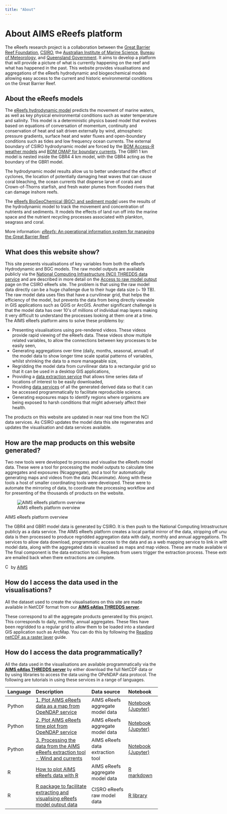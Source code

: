 ```yaml
---
title: "About"
---
```


# About AIMS eReefs platform

The eReefs research project is a collaboration between the [Great
Barrier Reef Foundation](https://www.barrierreef.org/),
[CSIRO](https://www.csiro.au/), the [Australian Institute of Marine
Science](https://www.aims.gov.au/), [Bureau of
Meteorology](http://www.bom.gov.au/), and [Queensland
Government](https://www.qld.gov.au/). It aims to develop a platform that
will provide a picture of what is currently happening on the reef and
what has happened in the past. This website provides visualisations and
aggregations of the eReefs hydrodynamic and biogeochemical models
allowing easy access to the current and historic environmental
conditions on the Great Barrier Reef.

About the eReefs models
-----------------------

The [eReefs hydrodynamic model](https://research.csiro.au/ereefs/models/models-about/models-hydrodynamics/)
predicts the movement of marine waters, as well as key physical
environmental conditions such as water temperature and salinity. This
model is a deterministic physics based model that evolves based on
equations of conversation of momentum, continuity and conservation of
heat and salt driven externally by wind, atmospheric pressure gradients,
surface heat and water fluxes and open-boundary conditions such as tides
and low frequency ocean currents. The external boundary of CSIRO
hydrodynamic model are forced by the [BOM Access-R weather models](http://www.bom.gov.au/australia/charts/about/about_access.shtml)
and [BOM OMAP for boundary currents](http://www.bom.gov.au/oceanography/forecasts/). The GBR1 1 km
model is nested inside the GBR4 4 km model, with the GBR4 acting as the
boundary of the GBR1 model.

The hydrodynamic model results allow us to better understand the effect
of cyclones, the location of potentially damaging heat waves that can
cause coral bleaching, the ocean currents that disperse larve of corals
and Crown-of-Thorns starfish, and fresh water plumes from flooded rivers
that can damage inshore reefs.

The [eReefs BioGeoChemical (BGC) and sediment model](https://research.csiro.au/ereefs/models/models-about/models-biogeochemistry/)
uses the results of the hydrodynamic model to track the movement and
concentration of nutrients and sediments. It models the effects of land
run off into the marine space and the nutrient recycling processes
associated with plankton, seagrass and coral.

More information: [*eReefs*: An operational information system for
managing the Great Barrier Reef](https://doi.org/10.1080/1755876X.2019.1650589).

What does this website show?
----------------------------

This site presents visualisations of key variables from both the eReefs
Hydrodynamic and BGC models. The raw model outputs are available
publicly via the [National Computing Infrastructure (NCI) THREDDS data
service](https://dapds00.nci.org.au/thredds/catalogs/fx3/catalog.html)
and are described in more detail on the [Access to raw model output](https://research.csiro.au/ereefs/models/model-outputs/access-to-raw-model-output/)
page on the CSIRO eReefs site. The problem is that using the raw model
data directly can be a huge challenge due to their huge data size (\~ 19
TB). The raw model data uses files that have a curvilinear grid, that
helps the efficiency of the model, but prevents the data from being
directly viewable in GIS applications such as QGIS or ArcGIS. Another
significant challenge is that the model data has over 10\'s of millions
of individual map layers making it very difficult to understand the
processes looking at them one at a time. The AIMS eReefs platform aims
to solve these problems by:

-   Presenting visualisations using pre-rendered videos. These videos
    provide rapid viewing of the eReefs data. These videos show multiple
    related variables, to allow the connections between key processes to
    be easily seen,
-   Generating aggregations over time (daily, months, seasonal, annual)
    of the model data to show longer time scale spatial patterns of
    variables, whilst shrinking the data to a more manageable size,
-   Regridding the model data from curvilinear data to a rectangular
    grid so that it can be used in a desktop GIS applications,
-   Providing a [data extraction service](https://extraction.ereefs.aims.gov.au/) that allows time
    series data of locations of interest to be easily downloaded,
-   Providing [data services](https://thredds.ereefs.aims.gov.au/thredds/s3catalogue/aims-ereefs-public-prod/derived/ncaggregate/ereefs/catalog.html)
    of all the generated derived data so that it can be accessed
    programmatically to facilitate reproducible science.
-   Generating exposures maps to identify regions where organisms are
    being exposed to harsh conditions that might adversely affect their
    health.

The products on this website are updated in near real time from the NCI
data services. As CSIRO updates the model data this site regenerates and
updates the visualisation and data services available.

How are the map products on this website generated?
---------------------------------------------------

Two new tools were developed to process and visualise the eReefs model
data. These were a tool for processing the model outputs to calculate
time aggregates and exposures (Ncaggregate), and a tool for
automatically generating maps and videos from the data (Ncanimate).
Along with these tools a host of smaller coordinating tools were
developed. These were to automate the mirroring of data, to coordinate
the processing workflow and for presenting of the thousands of products
on the website.

::: {.media-image .mediaframe_wikipedia .wysiwyg-media-file .column-page}
::: {.image}
![AIMS eReefs platform
overview](images/AIMS-eReefs-platform-overview.png){.media-image}
:::

::: {.metadata style="width: 1000px; "}
[AIMS eReefs platform overview]{.title}

::: {.description}
The GBR4 and GBR1 model data is generated by CSIRO. It is then push to
the National Computing Intrastructure (NCI) where it is made available
publicly as a data service. The AIMS eReefs platform creates a local
partial mirror of the data, stripping off unused variables to save on
space. This data is then processed to produce regridded aggregation data
with daily, monthly and annual aggregations. This data is made available
as data services to allow data download, programmatic access to the data
and as a web mapping service to link in with the CSIRO eReefs Vis
Portal. The raw model data, along with the aggregated data is visualised
as maps and map videos. These are made available via the AIMSeReefs
visualisation portal. The final component is the data extraction tool.
Requests from users trigger the extraction process. These extractions
can take a while and so users are emailed back when there extractions
are complete.
:::

[[![CC BY
SA](../../images/cc.png){.cc
width="15"
height="15"}](http://creativecommons.org/licenses/by-sa/3.0/au/) by
[AIMS](//eatlas.org.au/node/2)]{.license}
:::
:::

How do I access the data used in the visualisations?
----------------------------------------------------

All the dataset used to create the visualisations on this site are made
available in NetCDF format from our **[AIMS eAtlas THREDDS
server](https://thredds.ereefs.aims.gov.au/)**.

These correspond to all the aggregate products generated by this
project. This corresponds to daily, monthly, annual aggregates. These
files have been regridded to a regular grid to allow them to be loaded
into a standard GIS application such as ArcMap. You can do this by
following the [Reading netCDF as a raster layer](https://desktop.arcgis.com/en/arcmap/10.3/manage-data/netcdf/reading-netcdf-data-as-a-raster-layer.htm) guide.

How do I access the data programmatically?
------------------------------------------

All the data used in the visualisations are available programmatically
via the **[AIMS eAtlas THREDDS server](https://thredds.ereefs.aims.gov.au/)** by either download the
full NetCDF data or by using libraries to access the data using the
OPeNDAP data protocol. The following are tutorials in using these
services in a range of languages.

  Language   Description                                                                                                                                                                                             Data source                        Notebook
  ---------- ------------------------------------------------------------------------------------------------------------------------------------------------------------------------------------------------------- ---------------------------------- ------------------------------------------------------------------------------------------------------------------------------------------------------------------------------------------------
  Python     [1. Plot AIMS eReefs data as a map from OpeNDAP service](http://github.com/aims-ks/ereefs-python-scripts/blob/master/notebooks/1-plot-aims-ereefs-map-data.ipynb)                                       AIMS eReefs aggregate model data   [Notebook (Jupyter)](https://github.com/aims-ks/ereefs-python-scripts/blob/master/notebooks/1-plot-aims-ereefs-map-data.ipynb)
  Python     [2. Plot AIMS eReefs time plot from OpeNDAP service](http://github.com/aims-ks/ereefs-python-scripts/blob/master/notebooks/2-plot-aims-ereefs-time-plot.ipynb)                                          AIMS eReefs aggregate model data   [Notebook (Jupyter)](https://github.com/aims-ks/ereefs-python-scripts/blob/master/notebooks/2-plot-aims-ereefs-time-plot.ipynb)
  Python     [3. Processing the data from the AIMS eReefs extraction tool - Wind and currents](http://github.com/aims-ks/ereefs-python-scripts/blob/master/notebooks/3-extraction-tool-data-wind-vs-current.ipynb)   AIMS eReefs data extraction tool   [Notebook (Jupyter)](https://github.com/aims-ks/ereefs-python-scripts/blob/master/notebooks/3-extraction-tool-data-wind-vs-current.ipynb)
  R          [How to plot AIMS eReefs data with R](http://ereefs.aims.gov.au/ereefs-aims/help/how-to-plot-aims-ereefs-data-with-r)                                                                                   AIMS eReefs aggregate model data   [R](https://ereefs.aims.gov.au/ereefs-aims/help/how-to-plot-aims-ereefs-data-with-r) [markdown](https://github.com/aims-ks/ereefs-r-scripts/blob/master/notebooks/1-plot-aims-ereefs-data.Rmd)
  R          [R package to facilitate extracting and visualising eReefs model output data](https://research.csiro.au/ereefs/models/models-about/r-package-plotting-ereefs-data/)                                     CISRO eReefs raw model data        [R library](https://github.com/AIMS/ereefs)
